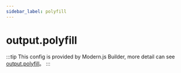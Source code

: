 ```yaml
---
sidebar_label: polyfill
---
```


# output.polyfill

:::tip
This config is provided by Modern.js Builder, more detail can see [output.polyfill](https://modernjs.dev/builder/en/api/config-output.html#output-polyfill)。
:::


<Main />
